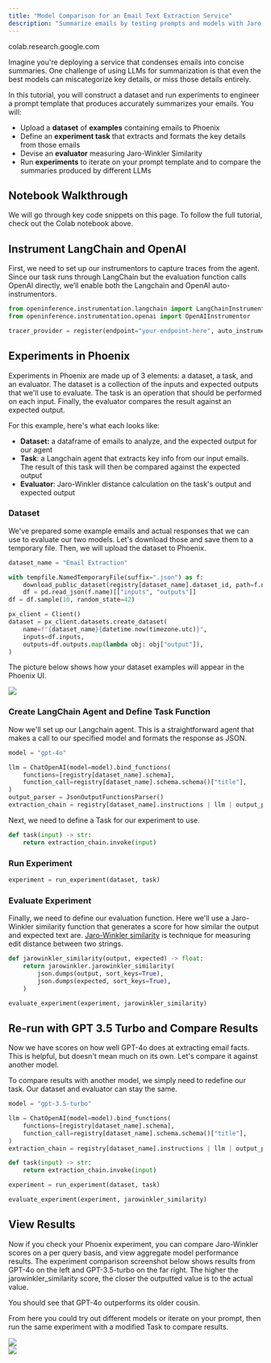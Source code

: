 ```yaml
---
title: "Model Comparison for an Email Text Extraction Service"
description: "Summarize emails by testing prompts and models with Jaro-Winkler-based evaluation."
---
```


<Card title="Google Colab" href="https://colab.research.google.com/github/Arize-ai/phoenix/blob/main/tutorials/experiments/langchain_email_extraction.ipynb" icon="https://storage.googleapis.com/arize-phoenix-assets/assets/images/phoenix-docs-images/gc.ico" horizontal>
colab.research.google.com
</Card>


Imagine you're deploying a service that condenses emails into concise summaries. One challenge of using LLMs for summarization is that even the best models can miscategorize key details, or miss those details entirely.

In this tutorial, you will construct a dataset and run experiments to engineer a prompt template that produces accurately summarizes your emails. You will:

* Upload a **dataset** of **examples** containing emails to Phoenix
* Define an **experiment task** that extracts and formats the key details from those emails
* Devise an **evaluator** measuring Jaro-Winkler Similarity
* Run **experiments** to iterate on your prompt template and to compare the summaries produced by different LLMs


## Notebook Walkthrough

We will go through key code snippets on this page. To follow the full tutorial, check out the Colab notebook above.

## Instrument LangChain and OpenAI

First, we need to set up our instrumentors to capture traces from the agent. Since our task runs through LangChain but the evaluation function calls OpenAI directly, we’ll enable both the Langchain and OpenAI auto-instrumentors.&#x20;

```python
from openinference.instrumentation.langchain import LangChainInstrumentor
from openinference.instrumentation.openai import OpenAIInstrumentor

tracer_provider = register(endpoint="your-endpoint-here", auto_instrument = True)
```

## Experiments in Phoenix

Experiments in Phoenix are made up of 3 elements: a dataset, a task, and an evaluator. The dataset is a collection of the inputs and expected outputs that we'll use to evaluate. The task is an operation that should be performed on each input. Finally, the evaluator compares the result against an expected output.

For this example, here's what each looks like:

* **Dataset:** a dataframe of emails to analyze, and the expected output for our agent
* **Task**: a Langchain agent that extracts key info from our input emails. The result of this task will then be compared against the expected output
* **Evaluator**: Jaro-Winkler distance calculation on the task's output and expected output

### Dataset

We've prepared some example emails and actual responses that we can use to evaluate our two models. Let's download those and save them to a temporary file. Then, we will upload the dataset to Phoenix.&#x20;

```python
dataset_name = "Email Extraction"

with tempfile.NamedTemporaryFile(suffix=".json") as f:
    download_public_dataset(registry[dataset_name].dataset_id, path=f.name)
    df = pd.read_json(f.name)[["inputs", "outputs"]]
df = df.sample(10, random_state=42)
```

```python
px_client = Client()
dataset = px_client.datasets.create_dataset(
    name=f"{dataset_name}{datetime.now(timezone.utc)}",
    inputs=df.inputs,
    outputs=df.outputs.map(lambda obj: obj["output"]),
)
```

The picture below shows how your dataset examples will appear in the Phoenix UI.&#x20;

<Frame>
  <img src="https://storage.googleapis.com/arize-phoenix-assets/assets/images/email-extraction-cookbook-3.png" />
</Frame>

### Create LangChain Agent and Define Task Function

Now we'll set up our Langchain agent. This is a straightforward agent that makes a call to our specified model and formats the response as JSON.

```python
model = "gpt-4o"

llm = ChatOpenAI(model=model).bind_functions(
    functions=[registry[dataset_name].schema],
    function_call=registry[dataset_name].schema.schema()["title"],
)
output_parser = JsonOutputFunctionsParser()
extraction_chain = registry[dataset_name].instructions | llm | output_parser
```

Next, we need to define a Task for our experiment to use.

```python
def task(input) -> str:
    return extraction_chain.invoke(input)
```

### Run Experiment

```python
experiment = run_experiment(dataset, task)
```

### Evaluate Experiment

Finally, we need to define our evaluation function. Here we'll use a Jaro-Winkler similarity function that generates a score for how similar the output and expected text are. [Jaro-Winkler similarity](https://www.google.com/url?q=https%3A%2F%2Fen.wikipedia.org%2Fwiki%2FJaro%25E2%2580%2593Winkler_distance) is technique for measuring edit distance between two strings.

```python
def jarowinkler_similarity(output, expected) -> float:
    return jarowinkler.jarowinkler_similarity(
        json.dumps(output, sort_keys=True),
        json.dumps(expected, sort_keys=True),
    )

evaluate_experiment(experiment, jarowinkler_similarity)
```

## Re-run with GPT 3.5 Turbo and Compare Results

Now we have scores on how well GPT-4o does at extracting email facts. This is helpful, but doesn't mean much on its own. Let's compare it against another model.

To compare results with another model, we simply need to redefine our task. Our dataset and evaluator can stay the same.

```python
model = "gpt-3.5-turbo"

llm = ChatOpenAI(model=model).bind_functions(
    functions=[registry[dataset_name].schema],
    function_call=registry[dataset_name].schema.schema()["title"],
)
extraction_chain = registry[dataset_name].instructions | llm | output_parser
```

```python
def task(input) -> str:
    return extraction_chain.invoke(input)

experiment = run_experiment(dataset, task)

evaluate_experiment(experiment, jarowinkler_similarity)
```

## View Results

Now if you check your Phoenix experiment, you can compare Jaro-Winkler scores on a per query basis, and view aggregate model performance results. The experiment comparison screenshot below shows results from GPT-4o on the left and GPT-3.5-turbo on the far right. The higher the jarowinkler\_similarity score, the closer the outputted value is to the actual value.

You should see that GPT-4o outperforms its older cousin.

From here you could try out different models or iterate on your prompt, then run the same experiment with a modified Task to compare results.

<Frame>
  <img src="https://storage.googleapis.com/arize-phoenix-assets/assets/images/email-extraction-cookbook-1.png" />
</Frame>
<br />
<Frame>
  <img src="https://storage.googleapis.com/arize-phoenix-assets/assets/images/email-extraction-cookbook-2.png" />
</Frame>


### &#x20; <a href="#generate-traces-to-annotate" id="generate-traces-to-annotate"></a>

